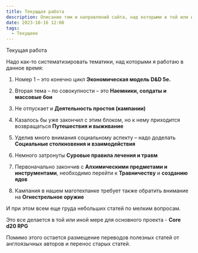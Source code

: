 ```yaml
---
title: Текущщая работа
description: Описание тем и направлений сайта, над которыми в той или иной степени по состоянию на 16.10.2023 идет работа
date: 2023-10-16 12:00
tags:
  - Текущеее
---
```


Текущая работа

Надо как-то систематизировать тематики, над которыми я работаю в данное время:

1. Номер 1 – это конечно цикл **Экономическая модель D&D 5e.**

2. Вторая тема – по совокупности – это **Наемники, солдаты и массовые бои**

3. Не отпускает и **Деятельность простоя (кампании)**

4. Казалось бы уже закончил с этим блоком, но к нему приходится возвращаться **Путешествия и выживание**

5. Уделив много внимания социальному аспекту – надо доделать **Социальные столкновения и взаимодействия**

6. Немного затронуты **Суровые правила лечения и травм**

7. Первоначально закончив с **Алхимическими предметами и инструментами**, необходимо перейти к **Травничеству** и **созданию ядов**

8. Кампания в нашем маготехпанке требует также обратить внимание на **Огнестрельное оружие**

И при этом всем еще груда небольших статей по мелким вопросам.

Это все делается в той или иной мере для основного проекта - **Core d20 RPG**

Помимо этого остается размещение переводов полезных статей от англоязычных авторов и перенос старых статей.

